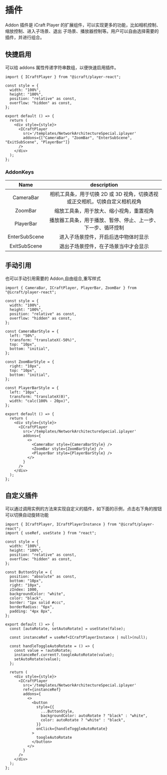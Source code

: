 # 插件

Addon 插件是 iCraft Player 的扩展组件，可以实现更多的功能，比如相机控制、缩放控制、进入子场景、退出
子场景、播放器控制等。用户可以自由选择需要的插件，并进行组合。

## 快捷启用

可以给 addons 属性传递字符串数组，以便快速启用插件。


<Wrap>
  <AddonDemo />
</Wrap>

```tsx copy
import { ICraftPlayer } from "@icraft/player-react";

const style = {
  width: "100%",
  height: "100%",
  position: "relative" as const,
  overflow: "hidden" as const,
};

export default () => {
  return (
    <div style={style}>
      <ICraftPlayer
        src='/templates/NetworkArchitectureSpecial.iplayer'
        addons={["CameraBar", "ZoomBar", "EnterSubScene", "ExitSubScene", "PlayerBar"]}
      />
    </div>
  );
};
```

### AddonKeys

|     Name      |                                description                                 |
| :-----------: | :------------------------------------------------------------------------: |
|   CameraBar   | 相机工具条，用于切换 2D 或 3D 视角，切换透视或正交相机，切换自定义相机视角 |
|    ZoomBar    |                  缩放工具条，用于放大、缩小视角，重置视角                  |
|   PlayerBar   |        播放器工具条，用于播放、暂停、停止、上一步、下一步、循环控制        |
| EnterSubScene |                    进入子场景控件，开启后选中物体时显示                    |
| ExitSubScene  |                    退出子场景控件，在子场景当中才会显示                    |

## 手动引用

也可以手动引用需要的 Addon,自由组合,重写样式

<Wrap>
  <AddonDemo1 />
</Wrap>

```tsx copy
import { CameraBar, ICraftPlayer, PlayerBar, ZoomBar } from "@icraft/player-react";

const style = {
  width: "100%",
  height: "100%",
  position: "relative" as const,
  overflow: "hidden" as const,
};

const CameraBarStyle = {
  left: "50%",
  transform: "translateX(-50%)",
  top: "10px",
  bottom: "initial",
};

const ZoomBarStyle = {
  right: "10px",
  top: "10px",
  bottom: "initial",
};

const PlayerBarStyle = {
  left: "10px",
  transform: "translateX(0)",
  width: "calc(100% - 20px)",
};

export default () => {
  return (
    <div style={style}>
      <ICraftPlayer
        src='/templates/NetworkArchitectureSpecial.iplayer'
        addons={
          <>
            <CameraBar style={CameraBarStyle} />
            <ZoomBar style={ZoomBarStyle} />
            <PlayerBar style={PlayerBarStyle} />
          </>
        }
      />
    </div>
  );
};
```

## 自定义插件

可以通过调用实例的方法来实现自定义的插件，如下面的示例，点击右下角的按钮可以切换自动旋转功能

<Wrap>
  <AddonDemo2 />
</Wrap>

```tsx copy
import { ICraftPlayer, ICraftPlayerInstance } from "@icraft/player-react";
import { useRef, useState } from "react";

const style = {
  width: "100%",
  height: "100%",
  position: "relative" as const,
  overflow: "hidden" as const,
};

const ButtonStyle = {
  position: "absolute" as const,
  bottom: "10px",
  right: "10px",
  zIndex: 1000,
  backgroundColor: "white",
  color: "black",
  border: "1px solid #ccc",
  borderRadius: "6px",
  padding: "4px 8px",
};

export default () => {
  const [autoRotate, setAutoRotate] = useState(false);

  const instanceRef = useRef<ICraftPlayerInstance | null>(null);

  const handleToggleAutoRotate = () => {
    const value = !autoRotate;
    instanceRef.current?.toogleAutoRotate(value);
    setAutoRotate(value);
  };

  return (
    <div style={style}>
      <ICraftPlayer
        src='/templates/NetworkArchitectureSpecial.iplayer'
        ref={instanceRef}
        addons={
          <>
            <button
              style={{
                ...ButtonStyle,
                backgroundColor: autoRotate ? "black" : "white",
                color: autoRotate ? "white" : "black",
              }}
              onClick={handleToggleAutoRotate}
            >
              toogleAutoRotate
            </button>
          </>
        }
      />
    </div>
  );
};
```
